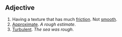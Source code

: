 ==Adjective==
#Having a texture that has much [[friction]].  Not [[smooth]].
#[[Approximate]]. ''A rough estimate''.
#[[Turbulent]]. ''The sea was rough''.